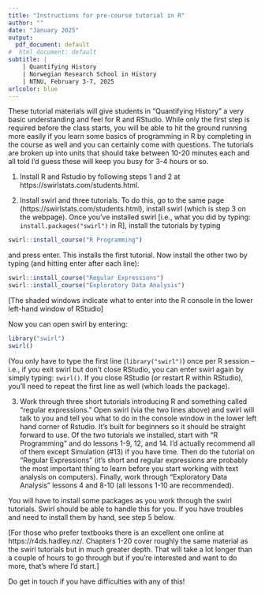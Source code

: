 ```yaml
---
title: "Instructions for pre-course tutorial in R"
author: ""
date: "January 2025"
output:
  pdf_document: default
#  html_document: default
subtitle: |
    | Quantifying History
    | Norwegian Research School in History
    | NTNU, February 3-7, 2025
urlcolor: blue
---
```


These tutorial materials will give students in "Quantifying History" a very basic understanding and feel for R and RStudio. While only the first step is required before the class starts, you will be able to hit the ground running more easily if you learn some basics of programming in R by completing  in the course as well and you can certainly come with questions. The tutorials are broken up into units that should take between 10-20 minutes each and all told I’d guess these will keep you busy for 3-4 hours or so. 

1.	Install R and Rstudio by following steps 1 and 2 at https://swirlstats.com/students.html. 

2.	Install swirl and three tutorials. To do this, go to the same page (https://swirlstats.com/students.html), install swirl (which is step 3 on the webpage). Once you’ve installed swirl [i.e., what you did by typing: `install.packages("swirl")` in R], install the tutorials by typing

```r
swirl::install_course("R Programming")
```

and press enter. This installs the first tutorial. Now install the other two by typing (and hitting enter after each line):

```r
swirl::install_course("Regular Expressions")
swirl::install_course("Exploratory Data Analysis")
```

[The shaded windows indicate what to enter into the R console in the lower left-hand window of RStudio]

Now you can open swirl by entering:

```r
library("swirl")
swirl()
```

(You only have to type the first line (`library("swirl")`) once per R session – i.e., if you exit swirl but don’t close RStudio, you can enter swirl again by simply typing: `swirl()`. If you close RStudio (or restart R within RStudio), you’ll need to repeat the first line as well (which loads the package). 

3.	Work through three short tutorials introducing R and something called “regular expressions.” Open swirl (via the two lines above) and swirl will talk to you and tell you what to do in the console window in the lower left hand corner of Rstudio. It’s built for beginners so it should be straight forward to use. Of the two tutorials we installed, start with “R Programming” and do lessons 1-9, 12, and 14. I’d actually recommend all of them except Simulation (#13) if you have time. Then do the tutorial on “Regular Expressions” (it’s short and regular expressions are probably the most important thing to learn before you start working with text analysis on computers). Finally, work through "Exploratory Data Analysis" lessons 4 and 8-10 (all lessons 1-10 are recommended).

You will have to install some packages as you work through the swirl tutorials. Swirl should be able to handle this for you. If you have troubles and need to install them by hand, see step 5 below. 

[For those who prefer textbooks there is an excellent one online at https://r4ds.hadley.nz/. Chapters 1-20 cover roughly the same material as the swirl tutorials but in much greater depth. That will take a lot longer than a couple of hours to go through but if you’re interested and want to do more, that’s where I’d start.] 

<!-- 5.	Install the following packages we will need: tidyverse, tidytext, quanteda, stm, SnowballC, syuzhet, and readtext. To do this you will simply type at the R console prompt:  -->

<!-- ```{r, eval=FALSE} -->
<!-- install.packages("NAME_OF_PACKAGE") -->
<!-- ## So, for instance, to install the first package listed above you’ll type:  -->
<!-- install.packages("tidyverse") -->
<!-- ``` -->

Do get in touch if you have difficulties with any of this!
